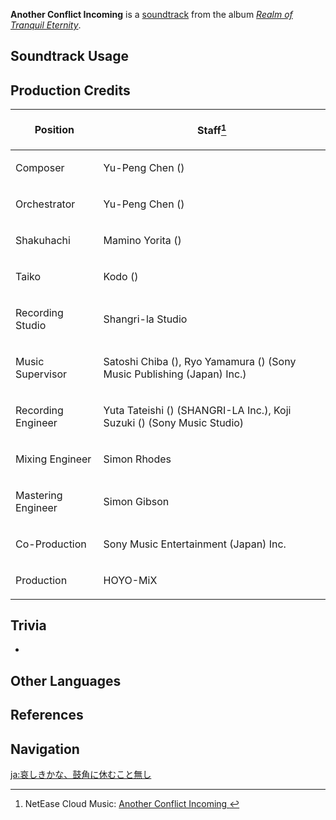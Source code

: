 {{Soundtrack Infobox
|image          = Realm of Tranquil Eternity.png
|album          = Realm of Tranquil Eternity
|disc           = 2
|number         = 47
|featured       =
|featured2      =
|featured3      =
|featured_disc  =
|featured_disc2 =
|featured_disc3 =
|youtube_id     = mtqCkBa1rKA
|spotify_id     = 4H5uZynVAhTGVFOTwHCRoq
|previous       = Shadow of War
|next           = Fortification of Resistance
}}
'''Another Conflict Incoming''' is a [[soundtrack]] from the album ''[[Realm of Tranquil Eternity]]''.

==Soundtrack Usage==
{{Soundtrack Usage
|quest    = 
|location = Kannazuka
|domain   = 
}}

==Production Credits==
{| class="wikitable"
! Position
! Staff<ref>NetEase Cloud Music: [https://music.163.com/#/song?id=1879108718 Another Conflict Incoming {{zh|哀哉鼓角未曾歇}}]</ref>
|-
! Composer
| Yu-Peng Chen ({{zh|陈致逸}})
|-
! Orchestrator
| Yu-Peng Chen ({{zh|陈致逸}})
|-
! Shakuhachi
| Mamino Yorita ({{ja|寄田 真見乃}})
|-
! Taiko
| Kodo ({{ja|太鼓芸能集団 鼓童}})
|-
! Recording Studio
| Shangri-la Studio
|-
! Music Supervisor
| Satoshi Chiba ({{ja|千葉 智史}}), Ryo Yamamura ({{ja|山村 涼}}) (Sony Music Publishing (Japan) Inc.)
|-
! Recording Engineer
| Yuta Tateishi ({{ja|立石 佑太}}) (SHANGRI-LA Inc.), Koji Suzuki ({{ja|鈴木 浩二}}) (Sony Music Studio)
|-
! Mixing Engineer
| Simon Rhodes
|-
! Mastering Engineer
| Simon Gibson
|-
! Co-Production
| Sony Music Entertainment (Japan) Inc.
|-
! Production
| HOYO-MiX
|}

==Trivia==
* {{Transclude|Nothing but Ivy|NothingbutIvyTheme|section=1}}

==Other Languages==
{{Other Languages
|en      = Another Conflict Incoming
|zhs     = 哀哉鼓角未曾歇
|zhs_rm  = Āizāi Gǔjiǎo Wèicéng Xiē
|zht     = 哀哉鼓角未曾歇
|zht_rm  = Āizāi Gǔjiǎo Wèicéng Xiē
|zh_tl   = 
|ja      = 哀しきかな、鼓角に休むこと無し
|ja_rm   = Kanashiki kana, Kokaku ni Yasumu-koto Nashi
|ja_tl   = Isn't it Sad, The Signal Steals all Our Free Time
}}

==References==
{{Reflist}}

==Navigation==
{{Soundtrack Navbox|Realm of Tranquil Eternity}}

[[ja:哀しきかな、鼓角に休むこと無し]]